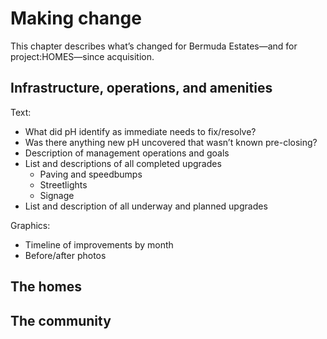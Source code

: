 # Making change {#making-change}

This chapter describes what's changed for Bermuda Estates---and for project:HOMES---since acquisition.

## Infrastructure, operations, and amenities

Text:

* What did pH identify as immediate needs to fix/resolve?
* Was there anything new pH uncovered that wasn’t known pre-closing?
* Description of management operations and goals
* List and descriptions of all completed upgrades
  + Paving and speedbumps
  + Streetlights
  + Signage
* List and description of all underway and planned upgrades

Graphics:

* Timeline of improvements by month
* Before/after photos

## The homes

## The community
